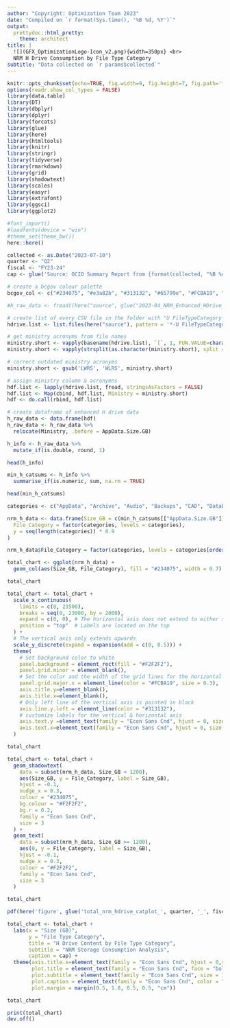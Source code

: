 ```yaml
---
author: "Copyright: Optimization Team 2023"
date: "Compiled on `r format(Sys.time(), '%B %d, %Y')`"
output: 
  prettydoc::html_pretty:
    theme: architect
title: |
  ![](GFX_OptimizationLogo-Icon_v2.png){width=350px} <br>
  NRM H Drive Consumption by File Type Category
subtitle: "Data collected on `r params$collected`"
---
```


```r
knitr::opts_chunk$set(echo=TRUE, fig.width=9, fig.height=7, fig.path='figure/')
options(readr.show_col_types = FALSE)
library(data.table)
library(DT)
library(dbplyr)
library(dplyr)
library(forcats)
library(glue)
library(here)
library(htmltools)
library(knitr)
library(stringr)
library(tidyverse)
library(rmarkdown)
library(grid)
library(shadowtext)
library(scales)
library(easyr)
library(extrafont)
library(ggsci)
library(ggplot2)

#font_import()
#loadfonts(device = "win")
#theme_set(theme_bw())
here::here()
```

```r
collected <- as.Date("2023-07-10")
quarter <- "Q2"
fiscal <- "FY23-24"
cap <- glue('Source: OCIO Summary Report from {format(collected, "%B %d, %Y")}')
```

```r
# create a bcgov colour palette
bcgov_col <- c("#234075", "#e3a82b", "#313132", "#65799e", "#FCBA19", "#606060", "#003366", "#38598A", "#1A5A96")
```

```r
#h_raw_data <- fread((here("source", glue("2023-04_NRM_Enhanced_HDrive_Usage.csv", stringsAsFactors = FALSE))))
```

```r
# create list of every CSV file in the folder with "U FileTypeCategory Summary Report" in the name
hdrive.list <- list.files(here("source"), pattern = '*-U FileTypeCategory Summary Report', full.names = TRUE) 

# get ministry acronyms from file names
ministry.short <- vapply(basename(hdrive.list), `[`, 1, FUN.VALUE=character(1))
ministry.short <- vapply(strsplit(as.character(ministry.short), split = '-U FileTypeCategory Summary Report.csv'), `[`, 1, FUN.VALUE=character(1))

# correct outdated ministry acronyms
ministry.short <- gsub('LWRS', 'WLRS', ministry.short)

# assign ministry column & acronymns
hdf.list <- lapply(hdrive.list, fread, stringsAsFactors = FALSE)
hdf.list <- Map(cbind, hdf.list, Ministry = ministry.short)
hdf <- do.call(rbind, hdf.list)

# create dataframe of enhanced H drive data
h_raw_data <- data.frame(hdf)
h_raw_data <- h_raw_data %>% 
  relocate(Ministry, .before = AppData.Size.GB)
```

```r
h_info <- h_raw_data %>% 
  mutate_if(is.double, round, 1)

head(h_info)
```

```r
min_h_catsums <- h_info %>% 
  summarise_if(is.numeric, sum, na.rm = TRUE)

head(min_h_catsums)
```

```r
categories <- c("AppData", "Archive", "Audio", "Backups", "CAD", "Database", "Disk Images", "Documents", "Email", "Empty Extension", "Encase", "Executables", "Images", "Map", "P2P", "Source Code", "System", "Temporary", "Video", "Web Page")
```

```r
nrm_h_data <- data.frame(Size_GB = c(min_h_catsums[["AppData.Size.GB"]], min_h_catsums[["Archive.Size.GB"]], min_h_catsums[["Audio.Size.GB"]], min_h_catsums[["Backups.Size.GB"]], min_h_catsums[["CAD.Size.GB"]], min_h_catsums[["Database.Size.GB"]], min_h_catsums[["Disk.Images.Size.GB"]], min_h_catsums[["Documents.Size.GB"]], min_h_catsums[["Email.Size.GB"]], min_h_catsums[["Empty.Extension.Size.GB"]], min_h_catsums[["Encase.Size.GB"]], min_h_catsums[["Executables.Size.GB"]], min_h_catsums[["Images.Size.GB"]], min_h_catsums[["Map.Size.GB"]], min_h_catsums[["P2P.Size.GB"]], min_h_catsums[["Source.Code.Size.GB"]], min_h_catsums[["System.Size.GB"]], min_h_catsums[["Temporary.Size.GB"]], min_h_catsums[["Video.Size.GB"]], min_h_catsums[["Web.Page.Size.GB"]]), 
  File_Category = factor(categories, levels = categories),
  y = seq(length(categories)) * 0.9
)

nrm_h_data$File_Category = factor(categories, levels = categories[order(nrm_h_data$Size_GB)])
```

```r
total_chart <- ggplot(nrm_h_data) + 
  geom_col(aes(Size_GB, File_Category), fill = "#234075", width = 0.7)

total_chart
```

```r
total_chart <- total_chart + 
  scale_x_continuous(
    limits = c(0, 23500),
    breaks = seq(0, 23000, by = 2000),
    expand = c(0, 0), # The horizontal axis does not extend to either side
    position = "top"  # Labels are located on the top
  ) +
  # The vertical axis only extends upwards 
  scale_y_discrete(expand = expansion(add = c(0, 0.5))) +
  theme(
    # Set background color to white
    panel.background = element_rect(fill = "#F2F2F2"),
    panel.grid.minor = element_blank(),
    # Set the color and the width of the grid lines for the horizontal axis
    panel.grid.major.x = element_line(color = "#FCBA19", size = 0.3),
    axis.title.y=element_blank(),
    axis.title.x=element_blank(),
    # Only left line of the vertical axis is painted in black
    axis.line.y.left = element_line(color = "#313132"),
    # customize labels for the vertical & horizontal axis
    axis.text.y =element_text(family = "Econ Sans Cnd", hjust = 0, size = 8.5),
    axis.text.x=element_text(family = "Econ Sans Cnd", hjust = 0, size = 7)
  )

total_chart
```

```r
total_chart <- total_chart + 
  geom_shadowtext(
    data = subset(nrm_h_data, Size_GB < 1200),
    aes(Size_GB, y = File_Category, label = Size_GB),
    hjust = -0.1,
    nudge_x = 0.3,
    colour = "#234075",
    bg.colour = "#F2F2F2",
    bg.r = 0.2,
    family = "Econ Sans Cnd",
    size = 3
  ) + 
  geom_text(
    data = subset(nrm_h_data, Size_GB >= 1200),
    aes(0, y = File_Category, label = Size_GB),
    hjust = -0.1,
    nudge_x = 0.3,
    colour = "#F2F2F2",
    family = "Econ Sans Cnd",
    size = 3
  )

total_chart
```

```r
pdf(here('figure', glue('total_nrm_hdrive_catplot_', quarter, '_', fiscal, '.pdf')))

total_chart <- total_chart + 
  labs(x = "Size (GB)", 
       y = "File Type Category", 
       title = "H Drive Content by File Type Category", 
       subtitle = "NRM Storage Consumption Analysis", 
       caption = cap) + 
  theme(axis.title.x=element_text(family = "Econ Sans Cnd", hjust = 0,size = 8),        
        plot.title = element_text(family = "Econ Sans Cnd", face = "bold", hjust=c(0,0), size = 14),    
        plot.subtitle = element_text(family = "Econ Sans Cnd", size = 12),         
        plot.caption = element_text(family = "Econ Sans Cnd", color = "#606060", size = 10),         
        plot.margin = margin(0.5, 1.8, 0.5, 0.5, "cm"))

total_chart

print(total_chart)
dev.off()
```